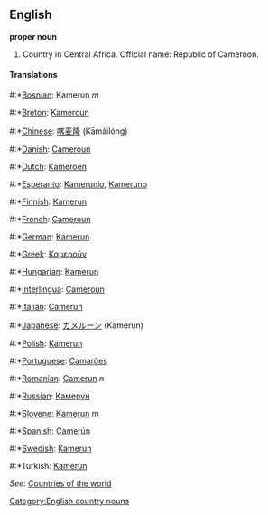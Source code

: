 ==English==

'''proper noun'''

# Country in Central Africa. Official name: Republic of Cameroon.

====Translations====
#:*[[Bosnian]]: Kamerun ''m''
#:*[[Breton]]: [[Kameroun]]
#:*[[Chinese]]: [[喀麦隆]] (Kāmàilóng)
#:*[[Danish]]: [[Cameroun]]
#:*[[Dutch]]: [[Kameroen]]
#:*[[Esperanto]]: [[Kamerunio]], [[Kameruno]]
#:*[[Finnish]]: [[Kamerun]]
#:*[[French]]: [[Cameroun]]
#:*[[German]]: [[Kamerun]]
#:*[[Greek]]: [[Καμερούν]]
#:*[[Hungarian]]: [[Kamerun]]
#:*[[Interlingua]]: [[Cameroun]]
#:*[[Italian]]: [[Camerun]]
#:*[[Japanese]]: [[カメルーン]] (Kamerun)
#:*[[Polish]]: [[Kamerun]]
#:*[[Portuguese]]: [[Camarões]]
#:*[[Romanian]]: [[Camerun]] ''n''
#:*[[Russian]]: [[Камерун]]
#:*[[Slovene]]: [[Kamerun]] ''m''
#:*[[Spanish]]: [[Camerún]]
#:*[[Swedish]]: [[Kamerun]]
#:*Turkish: [[Kamerun]]

''See'': [[Countries of the world]]

[[Category:English country nouns]]